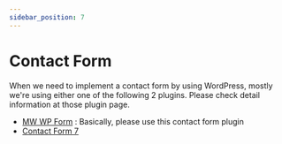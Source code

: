 ```yaml
---
sidebar_position: 7
---
```

# Contact Form

When we need to implement a contact form by using WordPress, mostly we're using either one of the following 2 plugins. Please check detail information at those plugin page.

* [MW WP Form](/docs/wordpress/plugins/contact-form/mw-wp-form) : Basically, please use this contact form plugin
* [Contact Form 7](/docs/wordpress/plugins/contact-form/contact-form-7)
